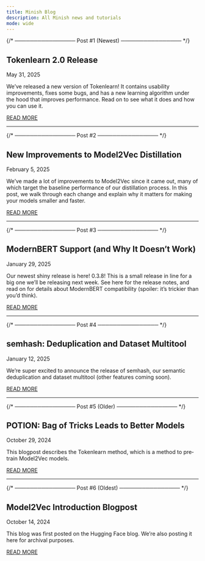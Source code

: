 ```yaml
---
title: Minish Blog
description: All Minish news and tutorials
mode: wide
---
```


<div style={{ marginTop: '-4rem' }}>
  {/* ──────────────── Post #1 (Newest) ──────────────── */}
  <div className="blog-post">
    <h2 className="post-title">
      Tokenlearn 2.0 Release
    </h2>
    <p className="post-date">May 31, 2025</p>
    <p className="post-summary">
      We’ve released a new version of Tokenlearn! It contains usability improvements, fixes some bugs, and has a new learning algorithm under the hood that improves performance. Read on to see what it does and how you can use it.
    </p>
    <a
      className="read-more"
      href="/blog/2025-05-31-tokenlearn-release"
    >
      READ MORE
    </a>
  </div>

  <hr />

  {/* ──────────────── Post #2 ──────────────── */}
  <div className="blog-post">
    <h2 className="post-title">
      New Improvements to Model2Vec Distillation
    </h2>
    <p className="post-date">February 5, 2025</p>
    <p className="post-summary">
      We’ve made a lot of improvements to Model2Vec since it came out, many of which target the baseline performance of our distillation process. In this post, we walk through each change and explain why it matters for making your models smaller and faster.
    </p>
    <a
      className="read-more"
      href="/blog/2025-02-05-improvements"
    >
      READ MORE
    </a>
  </div>

  <hr />

  {/* ──────────────── Post #3 ──────────────── */}
  <div className="blog-post">
    <h2 className="post-title">
      ModernBERT Support (and Why It Doesn’t Work)
    </h2>
    <p className="post-date">January 29, 2025</p>
    <p className="post-summary">
      Our newest shiny release is here! 0.3.8! This is a small release in line for a big one we’ll be releasing next week. See here for the release notes, and read on for details about ModernBERT compatibility (spoiler: it’s trickier than you’d think).
    </p>
    <a
      className="read-more"
      href="/blog/2025-01-29-modernbert"
    >
      READ MORE
    </a>
  </div>

  <hr />

  {/* ──────────────── Post #4 ──────────────── */}
  <div className="blog-post">
    <h2 className="post-title">
      semhash: Deduplication and Dataset Multitool
    </h2>
    <p className="post-date">January 12, 2025</p>
    <p className="post-summary">
      We’re super excited to announce the release of semhash, our semantic deduplication and dataset multitool (other features coming soon).
    </p>
    <a
      className="read-more"
      href="/blog/2025-01-12-semhash-blogpost"
    >
      READ MORE
    </a>
  </div>

  <hr />

  {/* ──────────────── Post #5 (Older) ──────────────── */}
  <div className="blog-post">
    <h2 className="post-title">
      POTION: Bag of Tricks Leads to Better Models
    </h2>
    <p className="post-date">October 29, 2024</p>
    <p className="post-summary">
      This blogpost describes the Tokenlearn method, which is a method to pre‐train Model2Vec models.
    </p>
    <a
      className="read-more"
      href="/blog/2024-10-29-tokenlearn-blogpost"
    >
      READ MORE
    </a>
  </div>

  <hr />

  {/* ──────────────── Post #6 (Oldest) ──────────────── */}
  <div className="blog-post">
    <h2 className="post-title">
      Model2Vec Introduction Blogpost
    </h2>
    <p className="post-date">October 14, 2024</p>
    <p className="post-summary">
      This blog was first posted on the Hugging Face blog. We’re also posting it here for archival purposes.
    </p>
    <a
      className="read-more"
      href="/blog/2024-10-14-hf-blogpost"
    >
      READ MORE
    </a>
  </div>
</div>
